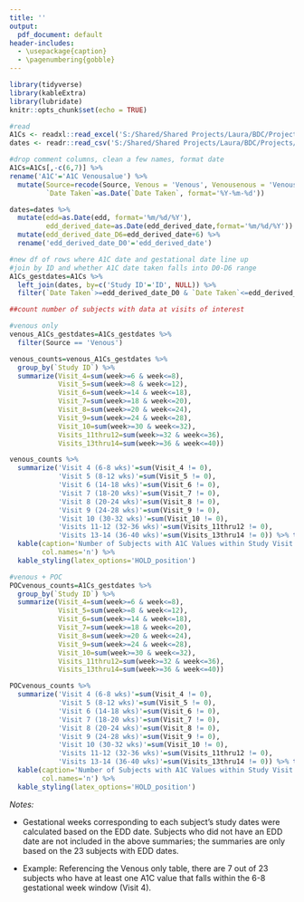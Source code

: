 ```yaml
---
title: ''
output:
  pdf_document: default
header-includes:
  - \usepackage{caption}
  - \pagenumbering{gobble}
---
```

\captionsetup[table]{labelformat=empty}

```r
library(tidyverse)
library(kableExtra)
library(lubridate)
knitr::opts_chunk$set(echo = TRUE)
```

```r
#read
A1Cs <- readxl::read_excel('S:/Shared/Shared Projects/Laura/BDC/Projects/Sarit Polsky/PICLS/Data_Raw/Venus and POC A1Cs_corrections Updated 5-10-23.xlsx')
dates <- readr::read_csv('S:/Shared/Shared Projects/Laura/BDC/Projects/Sarit Polsky/PICLS/Data_Raw/picls_date_check.csv')
```

```r
#drop comment columns, clean a few names, format date
A1Cs=A1Cs[,-c(6,7)] %>%
rename('A1C'='A1C Venousalue') %>% 
  mutate(Source=recode(Source, Venous = 'Venous', Venousenous = 'Venous', POC =  'POC' ),
         `Date Taken`=as.Date(`Date Taken`, format='%Y-%m-%d'))

dates=dates %>% 
  mutate(edd=as.Date(edd, format='%m/%d/%Y'),
         edd_derived_date=as.Date(edd_derived_date,format='%m/%d/%Y')) %>%
  mutate(edd_derived_date_D6=edd_derived_date+6) %>% 
  rename('edd_derived_date_D0'='edd_derived_date')

#new df of rows where A1C date and gestational date line up
#join by ID and whether A1C date taken falls into D0-D6 range
A1Cs_gestdates=A1Cs %>% 
  left_join(dates, by=c('Study ID'='ID', NULL)) %>% 
  filter(`Date Taken`>=edd_derived_date_D0 & `Date Taken`<=edd_derived_date_D6)
```

```r
##count number of subjects with data at visits of interest

#venous only
venous_A1Cs_gestdates=A1Cs_gestdates %>%
  filter(Source == 'Venous')

venous_counts=venous_A1Cs_gestdates %>% 
  group_by(`Study ID`) %>% 
  summarize(Visit_4=sum(week>=6 & week<=8),
            Visit_5=sum(week>=8 & week<=12),
            Visit_6=sum(week>=14 & week<=18),
            Visit_7=sum(week>=18 & week<=20),
            Visit_8=sum(week>=20 & week<=24),
            Visit_9=sum(week>=24 & week<=28),
            Visit_10=sum(week>=30 & week<=32),
            Visits_11thru12=sum(week>=32 & week<=36),
            Visits_13thru14=sum(week>=36 & week<=40))

venous_counts %>% 
  summarize('Visit 4 (6-8 wks)'=sum(Visit_4 != 0),
            'Visit 5 (8-12 wks)'=sum(Visit_5 != 0),
            'Visit 6 (14-18 wks)'=sum(Visit_6 != 0),
            'Visit 7 (18-20 wks)'=sum(Visit_7 != 0),
            'Visit 8 (20-24 wks)'=sum(Visit_8 != 0),
            'Visit 9 (24-28 wks)'=sum(Visit_9 != 0),
            'Visit 10 (30-32 wks)'=sum(Visit_10 != 0),
            'Visits 11-12 (32-36 wks)'=sum(Visits_11thru12 != 0),
            'Visits 13-14 (36-40 wks)'=sum(Visits_13thru14 != 0)) %>% t() %>% 
  kable(caption='Number of Subjects with A1C Values within Study Visit Window (Venous Only):', booktabs=TRUE, linesep='',
        col.names='n') %>% 
  kable_styling(latex_options='HOLD_position')

#venous + POC
POCvenous_counts=A1Cs_gestdates %>% 
  group_by(`Study ID`) %>% 
  summarize(Visit_4=sum(week>=6 & week<=8),
            Visit_5=sum(week>=8 & week<=12),
            Visit_6=sum(week>=14 & week<=18),
            Visit_7=sum(week>=18 & week<=20),
            Visit_8=sum(week>=20 & week<=24),
            Visit_9=sum(week>=24 & week<=28),
            Visit_10=sum(week>=30 & week<=32),
            Visits_11thru12=sum(week>=32 & week<=36),
            Visits_13thru14=sum(week>=36 & week<=40))

POCvenous_counts %>% 
  summarize('Visit 4 (6-8 wks)'=sum(Visit_4 != 0),
            'Visit 5 (8-12 wks)'=sum(Visit_5 != 0),
            'Visit 6 (14-18 wks)'=sum(Visit_6 != 0),
            'Visit 7 (18-20 wks)'=sum(Visit_7 != 0),
            'Visit 8 (20-24 wks)'=sum(Visit_8 != 0),
            'Visit 9 (24-28 wks)'=sum(Visit_9 != 0),
            'Visit 10 (30-32 wks)'=sum(Visit_10 != 0),
            'Visits 11-12 (32-36 wks)'=sum(Visits_11thru12 != 0),
            'Visits 13-14 (36-40 wks)'=sum(Visits_13thru14 != 0)) %>% t() %>% 
  kable(caption='Number of Subjects with A1C Values within Study Visit Window (Venous + POC):', booktabs=TRUE, linesep='',
        col.names='n') %>% 
  kable_styling(latex_options='HOLD_position')
```
*Notes:*

* Gestational weeks corresponding to each subject's study dates were calculated based on the EDD date. Subjects who did not have an EDD date are not included in the above summaries; the summaries are only based on the 23 subjects with EDD dates.

* Example: Referencing the Venous only table, there are 7 out of 23 subjects who have at least one A1C value that falls within the 6-8 gestational week window (Visit 4).